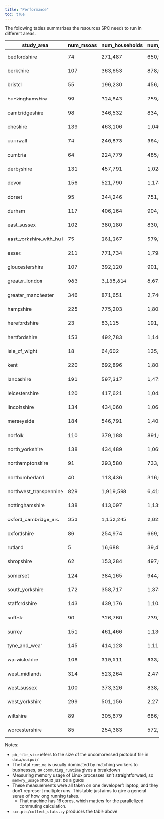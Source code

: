 ```yaml
---
title: "Performance"
toc: true
---
```


The following tables summarizes the resources SPC needs to run in different areas.

|       study_area       |num_msoas|num_households|num_people|pb_file_size|  runtime |commuting_runtime|memory_usage|
|------------------------|---------|--------------|----------|------------|----------|-----------------|------------|
|      bedfordshire      |    74   |    271,487   |  650,950 |  111.88MiB | 9 seconds|    5 seconds    |  343.79MiB |
|        berkshire       |   107   |    363,653   |  878,045 |  150.47MiB |11 seconds|    6 seconds    |  353.77MiB |
|         bristol        |    55   |    196,230   |  456,532 |  80.66MiB  | 5 seconds|     1 second    |  178.53MiB |
|     buckinghamshire    |    99   |    324,843   |  759,879 |  129.01MiB | 9 seconds|    4 seconds    |  349.16MiB |
|     cambridgeshire     |    98   |    346,532   |  834,141 |  142.28MiB |11 seconds|    5 seconds    |  353.06MiB |
|        cheshire        |   139   |    463,106   | 1,040,634|  178.77MiB |12 seconds|    5 seconds    |  361.23MiB |
|        cornwall        |    74   |    246,873   |  564,604 |  98.35MiB  | 6 seconds|    2 seconds    |  326.03MiB |
|         cumbria        |    64   |    224,779   |  485,035 |  83.46MiB  | 6 seconds|    2 seconds    |  179.53MiB |
|       derbyshire       |   131   |    457,791   | 1,024,952|  175.94MiB |14 seconds|    7 seconds    |  360.48MiB |
|          devon         |   156   |    521,790   | 1,178,315|  202.97MiB |16 seconds|    7 seconds    |  654.43MiB |
|         dorset         |    95   |    344,246   |  751,334 |  129.13MiB | 9 seconds|    3 seconds    |  350.63MiB |
|         durham         |   117   |    406,164   |  904,785 |  154.56MiB | 8 seconds|    3 seconds    |  353.70MiB |
|       east_sussex      |   102   |    380,180   |  830,761 |  142.07MiB | 9 seconds|    4 seconds    |  352.62MiB |
|east_yorkshire_with_hull|    75   |    261,267   |  579,746 |  100.62MiB | 6 seconds|    2 seconds    |  327.72MiB |
|          essex         |   211   |    771,734   | 1,798,893|  308.22MiB |28 seconds|    17 seconds   |  708.37MiB |
|     gloucestershire    |   107   |    392,120   |  901,395 |  153.74MiB |11 seconds|    4 seconds    |  356.12MiB |
|     greater_london     |   983   |   3,135,814  | 8,672,103|   1.46GiB  | 8 minutes|    7 minutes    |   5.07GiB  |
|   greater_manchester   |   346   |    871,651   | 2,746,858|  462.05MiB |75 seconds|    60 seconds   |   1.28GiB  |
|        hampshire       |   225   |    775,203   | 1,803,991|  310.31MiB |32 seconds|    21 seconds   |  709.56MiB |
|      herefordshire     |    23   |    83,115    |  191,282 |  32.85MiB  | 3 seconds|     1 second    |  87.82MiB  |
|      hertfordshire     |   153   |    492,783   | 1,144,974|  195.70MiB |15 seconds|    8 seconds    |  653.54MiB |
|      isle_of_wight     |    18   |    64,602    |  135,125 |  24.05MiB  | 2 seconds|     1 second    |  82.18MiB  |
|          kent          |   220   |    692,896   | 1,808,206|  307.15MiB |24 seconds|    13 seconds   |  707.24MiB |
|       lancashire       |   191   |    597,317   | 1,472,550|  249.28MiB |18 seconds|    9 seconds    |  694.72MiB |
|     leicestershire     |   120   |    417,621   | 1,043,283|  175.53MiB |14 seconds|    8 seconds    |  358.30MiB |
|      lincolnshire      |   134   |    434,060   | 1,064,174|  180.30MiB |11 seconds|    5 seconds    |  647.65MiB |
|       merseyside       |   184   |    546,791   | 1,401,012|  236.74MiB |20 seconds|    12 seconds   |  692.18MiB |
|         norfolk        |   110   |    379,188   |  891,006 |  153.48MiB | 9 seconds|    3 seconds    |  356.10MiB |
|     north_yorkshire    |   138   |    434,489   | 1,069,514|  182.58MiB |12 seconds|    5 seconds    |  648.94MiB |
|    northamptonshire    |    91   |    293,580   |  733,190 |  125.64MiB | 8 seconds|    3 seconds    |  348.52MiB |
|     northumberland     |    40   |    113,436   |  316,618 |  53.46MiB  | 4 seconds|     1 second    |  164.67MiB |
| northwest_transpennine |   829   |   1,919,598  | 6,419,933|   1.06GiB  | 5 minutes|    4 minutes    |   2.60GiB  |
|     nottinghamshire    |   138   |    413,097   | 1,139,096|  193.89MiB |15 seconds|    8 seconds    |  650.85MiB |
|  oxford_cambridge_arc  |   353   |   1,152,245  | 2,823,838|  484.18MiB |77 seconds|    58 seconds   |   1.36GiB  |
|       oxfordshire      |    86   |    254,974   |  669,237 |  114.13MiB | 8 seconds|    3 seconds    |  329.91MiB |
|         rutland        |    5    |    16,688    |  39,475  |   6.57MiB  | 2 seconds|     1 second    |  21.78MiB  |
|       shropshire       |    62   |    153,284   |  497,064 |  83.62MiB  | 5 seconds|    2 seconds    |  177.97MiB |
|        somerset        |   124   |    384,165   |  944,394 |  162.97MiB |12 seconds|    5 seconds    |  357.18MiB |
|     south_yorkshire    |   172   |    358,717   | 1,373,401|  227.91MiB |20 seconds|    13 seconds   |  655.11MiB |
|      staffordshire     |   143   |    439,176   | 1,104,925|  186.74MiB |12 seconds|    5 seconds    |  649.64MiB |
|         suffolk        |    90   |    326,760   |  739,296 |  126.15MiB | 8 seconds|    3 seconds    |  348.31MiB |
|         surrey         |   151   |    461,466   | 1,136,090|  194.14MiB |17 seconds|    10 seconds   |  653.18MiB |
|      tyne_and_wear     |   145   |    414,128   | 1,111,239|  186.80MiB |11 seconds|    5 seconds    |  648.22MiB |
|      warwickshire      |   108   |    319,511   |  933,391 |  157.07MiB |13 seconds|    7 seconds    |  354.84MiB |
|      west_midlands     |   314   |    523,264   | 2,475,918|  413.02MiB |31 seconds|    19 seconds   |   1.24GiB  |
|       west_sussex      |   100   |    373,326   |  838,440 |  143.98MiB | 9 seconds|    3 seconds    |  353.52MiB |
|     west_yorkshire     |   299   |    501,156   | 2,272,063|  380.46MiB |32 seconds|    21 seconds   |   1.23GiB  |
|        wiltshire       |    89   |    305,679   |  686,963 |  118.65MiB | 7 seconds|    2 seconds    |  346.00MiB |
|     worcestershire     |    85   |    254,383   |  572,751 |  98.94MiB  | 8 seconds|    4 seconds    |  326.61MiB |

Notes:

- `pb_file_size` refers to the size of the uncompressed protobuf file in `data/output/`
- The total `runtime` is usually dominated by matching workers to businesses, so `commuting_runtime` gives a breakdown
- Measuring memory usage of Linux processes isn't straightforward, so `memory_usage` should just be a guide
- These measurements were all taken on one developer's laptop, and they don't represent multiple runs. This table just aims to give a general sense of how long running takes.
  - That machine has 16 cores, which matters for the parallelized commuting calculation.
- `scripts/collect_stats.py` produces the table above
